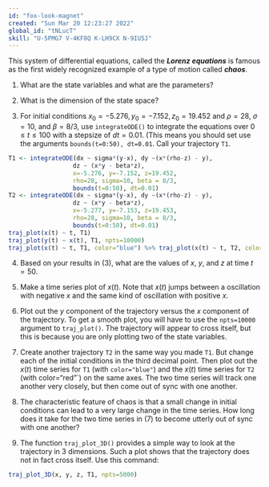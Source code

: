```yaml
---
id: "fox-look-magnet"
created: "Sun Mar 20 12:23:27 2022"
global_id: "tNLucT"
skill: "U-5PMG7 V-4KF8Q K-LH9CX N-9IU5J"
---
```



This system of differential equations, called the ***Lorenz equations*** is famous as the first widely recognized example of a type of motion called ***chaos***.

\begin{eqnalign}
\partial_t x & = \sigma (y - x), \\
\partial_t y & = x (\rho - z) - y, \\
\partial_t z & = x y - \beta z
\end{eqnalign}

1. What are the state variables and what are the parameters?

2. What is the dimension of the state space?

3. For initial conditions $x_0 = -5.276, y_0 = -7.152, z_0=19.452$ and $\rho=28$, $\sigma=10$, and $\beta=8/3$, use `integrateODE()` to integrate the equations over $0 \leq t \leq 100$ with a stepsize of $dt=0.01$. (This means you should set use the arguments `bounds(t=0:50), dt=0.01`. Call your trajectory `T1`.

```r
T1 <- integrateODE(dx ~ sigma*(y-x), dy ~(x*(rho-z) - y), 
                  dz ~ (x*y - beta*z),
                  x=-5.276, y=-7.152, z=19.452, 
                  rho=28, sigma=10, beta = 8/3, 
                  bounds(t=0:50), dt=0.01)
T2 <- integrateODE(dx ~ sigma*(y-x), dy ~(x*(rho-z) - y), 
                  dz ~ (x*y - beta*z),
                  x=-5.277, y=-7.153, z=19.453, 
                  rho=28, sigma=10, beta = 8/3, 
                  bounds(t=0:50), dt=0.01)
traj_plot(x(t) ~ t, T1)
traj_plot(y(t) ~ x(t), T1, npts=10000)
traj_plot(x(t) ~ t, T1, color="blue") %>% traj_plot(x(t) ~ t, T2, color="red")
```

4. Based on your results in (3), what are the values of $x$, $y$, and $z$ at time $t=50$.

5. Make a time series plot of $x(t)$. Note that $x(t)$ jumps between a  oscillation with negative $x$ and the same kind of oscillation with positive $x$.

6. Plot out the $y$ component of the trajectory versus the $x$ component of the trajectory. To get a smooth plot, you will have to use the `npts=10000` argument to `traj_plot()`. The trajectory will appear to cross itself, but this is because you are only plotting two of the state variables.

7. Create another trajectory `T2` in the same way you made `T1`. But change each of the initial conditions in the third decimal point. Then plot out the $x(t)$ time series for `T1` (with `color="blue"`) and the $x(t)$ time series for `T2` (with color="red"`) on the same axes. The two time series will track one another very closely, but then come out of sync with one another. 

8. The characteristic feature of chaos is that a small change in initial conditions can lead to a very large change in the time series. How long does it take for the two time series in (7) to become utterly out of sync with one another?

9. The function `traj_plot_3D()` provides a simple way to look at the trajectory in 3 dimensions. Such a plot shows that the trajectory does not in fact cross itself. Use this command:

```r
traj_plot_3D(x, y, z, T1, npts=5000)
```


